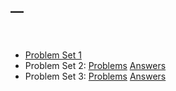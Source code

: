 ---
---

<br>

- [Problem Set 1](hw/hw1.pdf)
- Problem Set 2: [Problems](hw/hw2.pdf) [Answers](hw/hw2answers.pdf)
- Problem Set 3: [Problems](hw/hw3.pdf) [Answers](hw/hw3answers.pdf)
